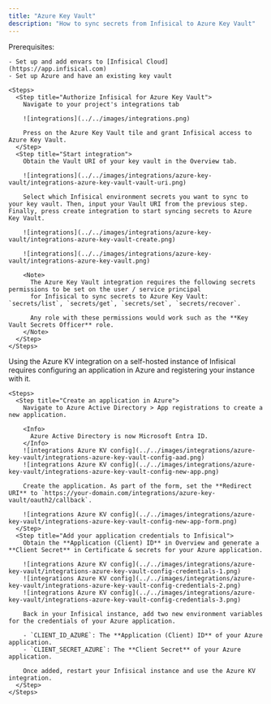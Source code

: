 ```yaml
---
title: "Azure Key Vault"
description: "How to sync secrets from Infisical to Azure Key Vault"
---
```


<Tabs>
  <Tab title="Usage">
    Prerequisites:

    - Set up and add envars to [Infisical Cloud](https://app.infisical.com)
    - Set up Azure and have an existing key vault

    <Steps>
      <Step title="Authorize Infisical for Azure Key Vault">
        Navigate to your project's integrations tab

        ![integrations](../../images/integrations.png)

        Press on the Azure Key Vault tile and grant Infisical access to Azure Key Vault.
      </Step>
      <Step title="Start integration">
        Obtain the Vault URI of your key vault in the Overview tab.

        ![integrations](../../images/integrations/azure-key-vault/integrations-azure-key-vault-vault-uri.png)

        Select which Infisical environment secrets you want to sync to your key vault. Then, input your Vault URI from the previous step. Finally, press create integration to start syncing secrets to Azure Key Vault.

        ![integrations](../../images/integrations/azure-key-vault/integrations-azure-key-vault-create.png)

        ![integrations](../../images/integrations/azure-key-vault/integrations-azure-key-vault.png)

        <Note>
          The Azure Key Vault integration requires the following secrets permissions to be set on the user / service principal
          for Infisical to sync secrets to Azure Key Vault: `secrets/list`, `secrets/get`, `secrets/set`, `secrets/recover`.

          Any role with these permissions would work such as the **Key Vault Secrets Officer** role.
        </Note>
      </Step>
    </Steps>

  </Tab>
  <Tab title="Self-Hosted Setup">
    Using the Azure KV integration on a self-hosted instance of Infisical requires configuring an application in Azure
    and registering your instance with it.

    <Steps>
      <Step title="Create an application in Azure">
        Navigate to Azure Active Directory > App registrations to create a new application.

        <Info>
          Azure Active Directory is now Microsoft Entra ID.
        </Info>
        ![integrations Azure KV config](../../images/integrations/azure-key-vault/integrations-azure-key-vault-config-aad.png)
        ![integrations Azure KV config](../../images/integrations/azure-key-vault/integrations-azure-key-vault-config-new-app.png)

        Create the application. As part of the form, set the **Redirect URI** to `https://your-domain.com/integrations/azure-key-vault/oauth2/callback`.

        ![integrations Azure KV config](../../images/integrations/azure-key-vault/integrations-azure-key-vault-config-new-app-form.png)
      </Step>
      <Step title="Add your application credentials to Infisical">
        Obtain the **Application (Client) ID** in Overview and generate a **Client Secret** in Certificate & secrets for your Azure application.

        ![integrations Azure KV config](../../images/integrations/azure-key-vault/integrations-azure-key-vault-config-credentials-1.png)
        ![integrations Azure KV config](../../images/integrations/azure-key-vault/integrations-azure-key-vault-config-credentials-2.png)
        ![integrations Azure KV config](../../images/integrations/azure-key-vault/integrations-azure-key-vault-config-credentials-3.png)

        Back in your Infisical instance, add two new environment variables for the credentials of your Azure application.

        - `CLIENT_ID_AZURE`: The **Application (Client) ID** of your Azure application.
        - `CLIENT_SECRET_AZURE`: The **Client Secret** of your Azure application.

        Once added, restart your Infisical instance and use the Azure KV integration.
      </Step>
    </Steps>

  </Tab>
</Tabs>
